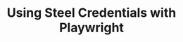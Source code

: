 ---
id: "steel-credentials-starter"
title: "Using Steel Credentials with Playwright"
accentColor: "yellow"
category: "BROWSER_AUTOMATION"
stack: "nodejs"
description: "A starter project demonstrating how to use the Steel Credentials API with Playwright in Node.js & TypeScript for automated logins."
flags: ["cli", "playground"]
directory: "examples/steel-credentials-starter"
--- 